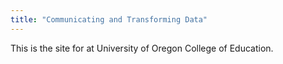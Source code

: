 ```yaml
---
title: "Communicating and Transforming Data"
---
```


This is the site for <course> at University of Oregon College of Education.
